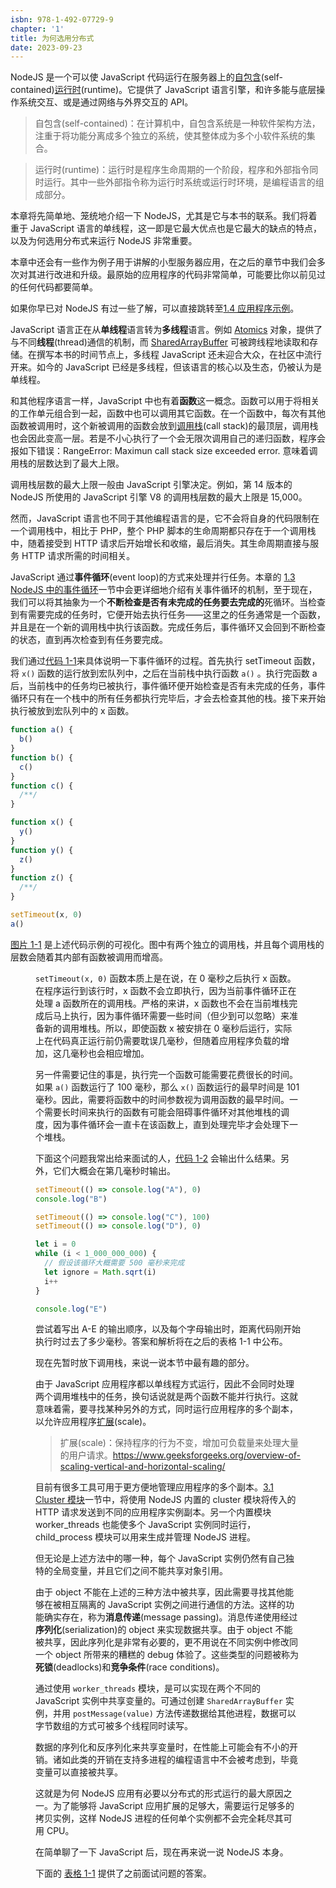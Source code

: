 ```yaml
---
isbn: 978-1-492-07729-9
chapter: '1'
title: 为何选用分布式
date: 2023-09-23
---
```



NodeJS 是一个可以使 JavaScript 代码运行在服务器上的<u>自包含</u>(self-contained)<u>运行时</u>(runtime)。它提供了 JavaScript 语言引擎，和许多能与底层操作系统交互、或是通过网络与外界交互的 API。

> 自包含(self-contained)：在计算机中，自包含系统是一种软件架构方法，注重于将功能分离成多个独立的系统，使其整体成为多个小软件系统的集合。

> 运行时(runtime)：运行时是程序生命周期的一个阶段，程序和外部指令同时运行。其中一些外部指令称为运行时系统或运行时环境，是编程语言的组成部分。

本章将先简单地、笼统地介绍一下 NodeJS，尤其是它与本书的联系。我们将着重于 JavaScript 语言的单线程，这一即是它最大优点也是它最大的缺点的特点，以及为何选用分布式来运行 NodeJS 非常重要。

本章中还会有一些作为例子用于讲解的小型服务器应用，在之后的章节中我们会多次对其进行改进和升级。最原始的应用程序的代码非常简单，可能要比你以前见过的任何代码都要简单。

如果你早已对 NodeJS 有过一些了解，可以直接跳转至<a href="#应用程序示例">1.4 应用程序示例</a>。

JavaScript 语言正在从**单线程**语言转为**多线程**语言。例如 <a target="_blank" href="https://developer.mozilla.org/zh-CN/docs/Web/JavaScript/Reference/Global_Objects/Atomics">Atomics</a> 对象，提供了与不同**线程**(thread)通信的机制，而 <a target="_blank" href="https://developer.mozilla.org/zh-CN/docs/Web/JavaScript/Reference/Global_Objects/SharedArrayBuffer">SharedArrayBuffer</a> 可被跨线程地读取和存储。在撰写本书的时间节点上，多线程 JavaScript 还未迎合大众，在社区中流行开来。如今的 JavaScript 已经是多线程，但该语言的核心以及生态，仍被认为是单线程。

<Section title="JavaScript的单线程特性">

和其他程序语言一样，JavaScript 中也有着**函数**这一概念。函数可以用于将相关的工作单元组合到一起，函数中也可以调用其它函数。在一个函数中，每次有其他函数被调用时，这个新被调用的函数会放到<u>调用栈</u>(call stack)的最顶层，调用栈也会因此变高一层。若是不小心执行了一个会无限次调用自己的递归函数，程序会报如下错误：RangeError: Maximun call stack size exceeded error. 意味着调用栈的层数达到了最大上限。

<Tip>

调用栈层数的最大上限一般由 JavaScript 引擎决定。例如，第 14 版本的 NodeJS 所使用的 JavaScript 引擎 V8 的调用栈层数的最大上限是 15,000。

</Tip>

然而，JavaScript 语言也不同于其他编程语言的是，它不会将自身的代码限制在一个调用栈中，相比于 PHP，整个 PHP 脚本的生命周期都只存在于一个调用栈中，随着接受到 HTTP 请求后开始增长和收缩，最后消失。其生命周期直接与服务 HTTP 请求所需的时间相关。

JavaScript 通过**事件循环**(event loop)的方式来处理并行任务。本章的 <a href="#NodeJS中的事件循环">1.3 NodeJS 中的事件循环</a>一节中会更详细地介绍有关事件循环的机制，至于现在，我们可以将其抽象为一个**不断检查是否有未完成的任务要去完成的**死循环。当检查到有需要完成的任务时，它便开始去执行任务——这里之的任务通常是一个函数，并且是在一个新的调用栈中执行该函数。完成任务后，事件循环又会回到不断检查的状态，直到再次检查到有任务要完成。

我们通过<a href="#代码1-1">代码 1-1</a>来具体说明一下事件循环的过程。首先执行 setTimeout 函数，将 `x()` 函数的运行放到宏队列中，之后在当前栈中执行函数 `a()` 。执行完函数 a 后，当前栈中的任务均已被执行，事件循环便开始检查是否有未完成的任务，事件循环只有在一个栈中的所有任务都执行完毕后，才会去检查其他的栈。接下来开始执行被放到宏队列中的 x 函数。


```js id="1-1" title="多个 JavaScript 堆栈示例"
function a() {
  b()
}
function b() {
  c()
}
function c() {
  /**/
}

function x() {
  y()
}
function y() {
  z()
}
function z() {
  /**/
}

setTimeout(x, 0)
a()
```

<a href="#图片1-1">图片 1-1</a> 是上述代码示例的可视化。图中有两个独立的调用栈，并且每个调用栈的层数会随着其内部有函数被调用而增高。

<Figure id="1-1" title="多个 JavaScript 堆栈的可视化" src="/books/分布式NodeJS/第1章/图片1-1_多个JavaScript堆栈的可视化.png" />

`setTimeout(x, 0)` 函数本质上是在说，在 0 毫秒之后执行 x 函数。在程序运行到该行时，x 函数不会立即执行，因为当前事件循环正在处理 a 函数所在的调用栈。严格的来讲，x 函数也不会在当前堆栈完成后马上执行，因为事件循环需要一些时间（但少到可以忽略）来准备新的调用堆栈。所以，即使函数 x 被安排在 0 毫秒后运行，实际上在代码真正运行前仍需要耽误几毫秒，但随着应用程序负载的增加，这几毫秒也会相应增加。

另一件需要记住的事是，执行完一个函数可能需要花费很长的时间。如果 `a()` 函数运行了 100 毫秒，那么 `x()` 函数运行的最早时间是 101 毫秒。因此，需要将函数中的时间参数视为调用函数的最早时间。一个需要长时间来执行的函数有可能会阻碍事件循环对其他堆栈的调度，因为事件循环会一直卡在该函数上，直到处理完毕才会处理下一个堆栈。

<Border title="面试问题">

下面这个问题我常出给来面试的人，<a href="#代码1-2">代码 1-2</a> 会输出什么结果。另外，它们大概会在第几毫秒时输出。

```js id="1-2" title="JavaScript 计时问题"
setTimeout(() => console.log("A"), 0)
console.log("B")

setTimeout(() => console.log("C"), 100)
setTimeout(() => console.log("D"), 0)

let i = 0
while (i < 1_000_000_000) {
  // 假设该循环大概需要 500 毫秒来完成
  let ignore = Math.sqrt(i)
  i++
}

console.log("E")
```

尝试着写出 A-E 的输出顺序，以及每个字母输出时，距离代码刚开始执行时过去了多少毫秒。答案和解析将在之后的表格 1-1 中公布。

</Border>

现在先暂时放下调用栈，来说一说本节中最有趣的部分。

由于 JavaScript 应用程序都以单线程方式运行，因此不会同时处理两个调用堆栈中的任务，换句话说就是两个函数不能并行执行。这就意味着需，要寻找某种另外的方式，同时运行应用程序的多个副本，以允许应用程序<u>扩展</u>(scale)。


> 扩展(scale)：保持程序的行为不变，增加可负载量来处理大量的用户请求。<a href="https://www.geeksforgeeks.org/overview-of-scaling-vertical-and-horizontal-scaling/" target="_blank">https://www.geeksforgeeks.org/overview-of-scaling-vertical-and-horizontal-scaling/</a>

目前有很多工具可用于更方便地管理应用程序的多个副本。[3.1 Cluster 模块](./第3章#Cluster模块)一节中，将使用 NodeJS 内置的 cluster 模块将传入的 HTTP 请求发送到不同的应用程序实例副本。另一个内置模块 worker_threads 也能使多个 JavaScript 实例同时运行，child_process 模块可以用来生成并管理 NodeJS 进程。

但无论是上述方法中的哪一种，每个 JavaScript 实例仍然有自己独特的全局变量，并且它们之间不能共享对象引用。

由于 object 不能在上述的三种方法中被共享，因此需要寻找其他能够在被相互隔离的 JavaScript 实例之间进行通信的方法。这样的功能确实存在，称为**消息传递**(message passing)。消息传递使用经过**序列化**(serialization)的 object 来实现数据共享。由于 object 不能被共享，因此序列化是非常有必要的，更不用说在不同实例中修改同一个 object 所带来的糟糕的 debug 体验了。这些类型的问题被称为**死锁**(deadlocks)和**竞争条件**(race conditions)。

<Tip>

通过使用 `worker_threads` 模块，是可以实现在两个不同的 JavaScript 实例中共享变量的。可通过创建 `SharedArrayBuffer` 实例，并用 `postMessage(value)` 方法传递数据给其他进程，数据可以字节数组的方式可被多个线程同时读写。

</Tip>

数据的序列化和反序列化来共享变量时，在性能上可能会有不小的开销。诸如此类的开销在支持多进程的编程语言中不会被考虑到，毕竟变量可以直接被共享。

这就是为何 NodeJS 应用有必要以分布式的形式运行的最大原因之一。为了能够将 JavaScript 应用扩展的足够大，需要运行足够多的拷贝实例，这样 NodeJS 进程的任何单个实例都不会完全耗尽其可用 CPU。

在简单聊了一下 JavaScript 后，现在再来说一说 NodeJS 本身。

下面的 <a href="#表格1-1">表格 1-1</a> 提供了之前面试问题的答案。

</Section>
<Section title="NodeJS速览">
</Section>
<Section title="NodeJS 中的事件循环">
<Section title="事件循环阶段">
</Section>
<Section title="代码示例"> 
</Section>
<Section title="实用提示">
</Section>
</Section>
<Section title="应用程序示例">
<Section title="服务程序之间的关系">
</Section>
<Section title="生产者服务器">
</Section>
<Section title="消费者服务器">
</Section>
</Section>
